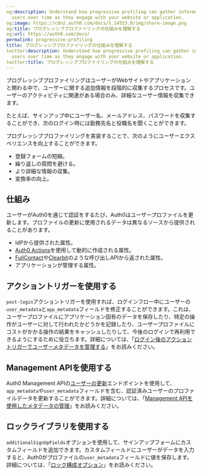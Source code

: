 ```yaml
---
og:description: Understand how progressive profiling can gather information about
  users over time as they engage with your website or application.
og:image: https://cdn2.auth0.com/docs/1.14553.0/img/share-image.png
og:title: プログレッシブプロファイリングの仕組みを理解する
og:url: https://auth0.com/docs/
permalink: progressive-profiling
title: プログレッシブプロファイリングの仕組みを理解する
twitter:description: Understand how progressive profiling can gather information about
  users over time as they engage with your website or application.
twitter:title: プログレッシブプロファイリングの仕組みを理解する
---
```


プログレッシブプロファイリングはユーザーがWebサイトやアプリケーションと関わる中で、ユーザーに関する追加情報を段階的に収集するプロセスです。ユーザーのアクティビティに関連がある場合のみ、詳細なユーザー情報を収集できます。

たとえば、サインアップ中にユーザー名、メールアドレス、パスワードを収集することができ、次のログイン時には勤務先名と役職名を聞くことができます。



プログレッシブプロファイリングを実装することで、次のようにユーザーエクスペリエンスを向上することができます。

* 登録フォームの短縮。
* 繰り返しの質問を避ける。
* より詳細な情報の収集。
* 変換率の向上。

## 仕組み

ユーザーがAuth0を通じて認証をするたび、Auth0はユーザープロファイルを更新します。プロファイルの更新に使用されるデータは異なるソースから提供されることがあります。

* IdPから提供された属性。
* [Auth0 Actions](/actions)を使用して動的に作成される属性。
* [FullContact](https://www.fullcontact.com/)や[Clearbit](https://clearbit.com/)のような呼び出しAPIから返された属性。
* アプリケーションが管理する属性。

## アクショントリガーを使用する

`post-login`アクショントリガーを使用すれば、ログインフロー中にユーザーの`user_metadata`と`app_metadata`フィールドを修正することができます。これは、ユーザープロファイルにアプリケーション固有のデータを保存したり、特定の操作がユーザーに対して行われたかどうかを記録したり、ユーザープロファイルにコストがかかる操作の結果をキャッシュしたりして、今後のログインで再利用できるようにするために役立ちます。詳細については、「[ログイン後のアクショントリガーでユーザーメタデータを管理する](/signup-and-login-triggers/login-trigger/manage-user-metadata)」をお読みください。

## Management APIを使用する

Auth0 Management APIの[ユーザーの更新](https://auth0.com/docs/api/management/v2/#!/Users/patch_users_by_id)エンドポイントを使用して、`app_metadata`や`user_metadata`フィールドを含む、認証済みユーザーのプロファイルデータを更新することができます。詳細については、「[Management APIを使用したメタデータの管理](/users/metadata/manage-metadata-api)」をお読みください。

## ロックライブラリを使用する

`additionalSignUpFields`オプションを使用して、サインアップフォームにカスタムフィールドを追加できます。カスタムフィールドにユーザーがデータを入力すると、Auth0がプロファイルの`user_metadata`フィールドに値を保存します。詳細については、「[ロック構成オプション](https://auth0.com/docs/libraries/lock/lock-configuration#additionalsignupfields-array-)」をお読みください。